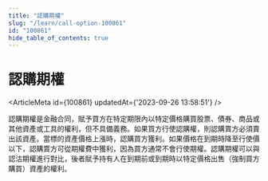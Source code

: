```yaml
---
title: "認購期權"
slug: "/learn/call-option-100861"
id: "100861"
hide_table_of_contents: true
---
```



# 認購期權

<ArticleMeta id={100861} updatedAt={'2023-09-26 13:58:51'} />
<div className='border-solid border-b border-t-0 my-4 border-[var(--ifm-color-gray-300)]' />

認購期權是金融合同，賦予買方在特定期限內以特定價格購買股票、債券、商品或其他資產或工具的權利，但不具備義務。如果買方行使認購權，則認購賣方必須賣出該資產。當標的資產價格上漲時，認購買方獲利。如果價格在到期時降至行使價以下，認購賣方可從期權費中獲利，因為買方通常不會行使期權。認購期權可以與認沽期權進行對比，後者賦予持有人在到期前或到期時以特定價格出售（強制買方購買）資產的權利。

